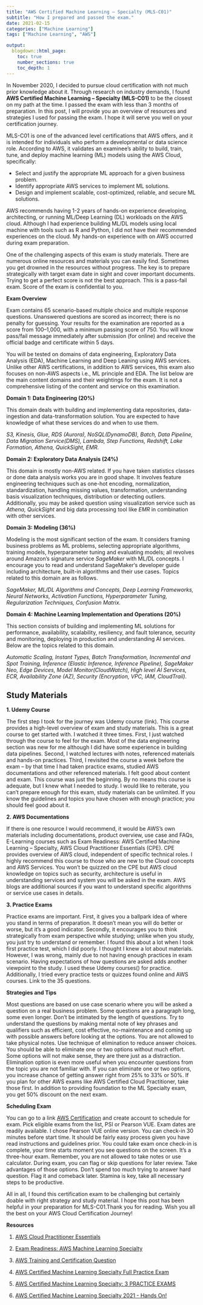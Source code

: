 ```yaml
---
title: "AWS Certified Machine Learning – Specialty (MLS-C01)"
subtitle: "How I prepared and passed the exam."
date: 2021-02-15
categories: ["Machine Learning"]
tags: ["Machine Learning", "AWS"]

output:
  blogdown::html_page:
    toc: true
    number_sections: true
    toc_depth: 1  
---
```


In November 2020, I decided to pursue cloud certification with not much prior knowledge about it. Through research on industry demands, I found **AWS Certified Machine Learning – Specialty (MLS-C01)** to be the closest on my path at the time. I passed the exam with less than 3 months of preparation. In this post, I will provide you an overview of resources and strategies I used for passing the exam.  I hope it will serve you well on your certification journey.

MLS-C01 is one of the advanced level certifications that AWS offers, and it is intended for individuals who perform a developmental or data science role. According to AWS, it validates an examinee’s ability to build, train, tune, and deploy machine learning (ML) models using the AWS Cloud, specifically: 

* Select and justify the appropriate ML approach for a given business problem. 
* Identify appropriate AWS services to implement ML solutions. 
* Design and implement scalable, cost-optimized, reliable, and secure ML solutions.


AWS recommends having 1-2 years of hands-on experience developing, architecting, or running ML/Deep Learning (DL) workloads on the AWS cloud. Although I had experience building ML/DL models using local machine with tools such as R and Python, I did not have their recommended experiences on the cloud. My hands-on experience with on AWS occurred during exam preparation. 

One of the challenging aspects of this exam is study materials. There are numerous online resources and materials you can easily find. Sometimes you get drowned in the resources without progress. The key is to prepare strategically with target exam date in sight and cover important documents. Trying to get a perfect score is not the best approach.  This is a pass-fail exam. Score of the exam is confidential to you.

**Exam Overview**

Exam contains 65 scenario-based multiple choice and multiple response questions. Unanswered questions are scored as incorrect; there is no penalty for guessing. Your results for the examination are reported as a score from 100–1,000, with a minimum passing score of 750. You will know pass/fail message immediately after submission (for online) and receive the official badge and certificate within 5 days. 

You will be tested on domains of data engineering, Exploratory Data Analysis (EDA), Machine Learning and Deep Leaning using AWS services.  Unlike other AWS certifications, in addition to AWS services, this exam also focuses on non-AWS aspects i.e., ML principle and EDA. The list below are the main content domains and their weightings for the exam. It is not a comprehensive listing of the content and service on this examination.

**Domain 1: Data Engineering (20%)**

This domain deals with building and implementing data repositories, data-ingestion and data-transformation solution. You are expected to have knowledge of what these services do and when to use them.

*S3, Kinesis, Glue, RDS (Aurora), NoSQL(DynamoDB), Batch, Data Pipeline, Data Migration Service(DMS), Lambda, Step Functions, Redshift, Lake Formation, Athena, QuickSight, EMR.* 

**Domain 2: Exploratory Data Analysis (24%)**

This domain is mostly non-AWS related. If you have taken statistics classes or done data analysis works you are in good shape. It involves feature engineering techniques such as one-hot encoding, normalization, standardization, handling missing values, transformation, understanding basis visualization techniques, distribution or detecting outliers. Additionally, you may be asked question using visualization service such as *Athena, QuickSight* and big data processing tool like *EMR* in combination with other services.

**Domain 3: Modeling (36%)**

Modeling is the most significant section of the exam. It considers framing business problems as ML problems, selecting appropriate algorithms, training models, hyperparameter tuning and evaluating models; all revolves around Amazon’s signature service *SageMaker* with ML/DL concepts. I encourage you to read and understand SageMaker‘s developer guide including architecture, built-in algorithms and their use cases.  Topics related to this domain are as follows.

*SageMaker, ML/DL Algorithms and Concepts, Deep Learning Frameworks, Neural Networks, Activation Functions, Hyperparameter Tuning, Regularization Techniques, Confusion Matrix.*

**Domain 4: Machine Learning Implementation and Operations (20%)**

This section consists of building and implementing ML solutions for performance, availability, scalability, resiliency, and fault tolerance, security and monitoring, deploying in production and understanding AI services.
Below are the topics related to this domain.

*Automatic Scaling, Instant Types, Batch Transformation, Incremental and Spot Training, Inference (Elastic Inference, Inference Pipeline), SageMaker Neo, Edge Devices, Model Monitor(CloudWatch), High level AI Services, ECR, Availability Zone (AZ), Security (Encryption, VPC, IAM, CloudTrail).*

## Study Materials

**1. Udemy Course**

The first step I took for the journey was Udemy course (link). This course provides a high-level overview of exam and study materials. This is a great course to get started with. I watched it three times. First, I just watched through the course to feel for the exam. Most of the data engineering section was new for me although I did have some experience in building data pipelines. Second, I watched lectures with notes, referenced materials and hands-on practices. Third, I revisited the course a week before the exam – by that time I had taken practice exams, studied AWS documentations and other referenced materials. I felt good about content and exam. 
This course was just the beginning. By no means this course is adequate, but I knew what I needed to study. I would like to reiterate, you can’t prepare enough for this exam, study materials can be unlimited. If you know the guidelines and topics you have chosen with enough practice; you should feel good about it. 

**2. AWS Documentations**

If there is one resource I would recommend, it would be AWS’s own materials including documentations, product overview, use case and FAQs, E-Learning courses such as Exam Readiness: AWS Certified Machine Learning – Specialty, AWS Cloud Practitioner Essentials (CPE). CPE provides overview of AWS cloud, independent of specific technical roles. I highly recommend this course to those who are new to the Cloud concepts and AWS Services. You won’t be quizzed on the CPE but AWS cloud knowledge on topics such as security, architecture is useful in understanding services and system you will be asked in the exam. AWS blogs are additional sources if you want to understand specific algorithms or service use cases in details. 

**3. Practice Exams**

Practice exams are important. First, it gives you a ballpark idea of where you stand in terms of preparation. It doesn’t mean you will do better or worse, but it’s a good indicator. Secondly, it encourages you to think strategically from exam perspective while studying; unlike when you study, you just try to understand or remember. I found this about a lot when I took first practice test, which I did poorly. I thought I knew a lot about materials. However, I was wrong, mainly due to not having enough practices in exam scenario. Having expectations of how questions are asked adds another viewpoint to the study. I used these Udemy courses() for practice. Additionally, I tried every practice tests or quizzes found online and AWS courses. Link to the 35 questions. 

**Strategies and Tips**

Most questions are based on use case scenario where you will be asked a question on a real business problem. Some questions are a paragraph long, some even longer. Don’t be intimated by the length of questions.  Try to understand the questions by making mental note of key phrases and qualifiers such as efficient, cost effective, no-maintenance and coming up with possible answers before looking at the options. You are not allowed to take physical notes. Use technique of elimination to reduce answer choices. You should be able to eliminate one or two options without much effort. Some options will not make sense, they are there just as a distraction. Elimination option is even more useful when you encounter questions from the topic you are not familiar with. If you can eliminate one or two options, you increase chance of getting answer right from 25% to 33% or 50%. If you plan for other AWS exams like AWS Certified Cloud Practitioner, take those first. In addition to providing foundation to the ML Specialty exam, you get 50% discount on the next exam. 

**Scheduling Exam**

You can go to a link [AWS Certification](https://www.aws.training/Certification) and create account to schedule for exam. Pick eligible exams from the list, PSI or Pearson VUE. Exam dates are readily available.  I chose Pearson VUE online version. You can check-in 30 minutes before start time. It should be fairly easy process given you have read instructions and guidelines prior. You could take exam once check-in is complete, your time starts moment you see questions on the screen. It’s a three-hour exam. Remember, you are not allowed to take notes or use calculator. During exam, you can flag or skip questions for later review. Take advantages of those options. Don’t spend too much trying to answer hard question. Flag it and comeback later. Stamina is key, take all necessary steps to be productive. 

All in all, I found this certification exam to be challenging but certainly doable with right strategy and study material. I hope this post has been helpful in your preparation for MLS-C01.Thank you for reading. Wish you all the best on your AWS Cloud Certification Journey! 

**Resources**

1.	[AWS Cloud Practitioner Essentials](https://www.aws.training/Details/eLearning?id=60697)

2.	[Exam Readiness: AWS Machine Learning Specialty](https://www.aws.training/Details/eLearning?id=42183)

3.	[AWS Training and Certification Question](https://amazonmr.au1.qualtrics.com/jfe/form/SV_2nt0z0Far6DzAwJ)

4. [AWS Certified Machine Learning Specialty Full Practice Exam](https://www.udemy.com/course/aws-machine-learning-practice-exam/learn/quiz/4713752/results?expanded=451805600#overview)

5. [AWS Certified Machine Learning Specialty: 3 PRACTICE EXAMS](https://www.udemy.com/course/aws-certified-machine-learning-specialty-full-practice-exams/)

6. [AWS Certified Machine Learning Specialty 2021 - Hands On!](https://www.udemy.com/course/aws-machine-learning/)

























